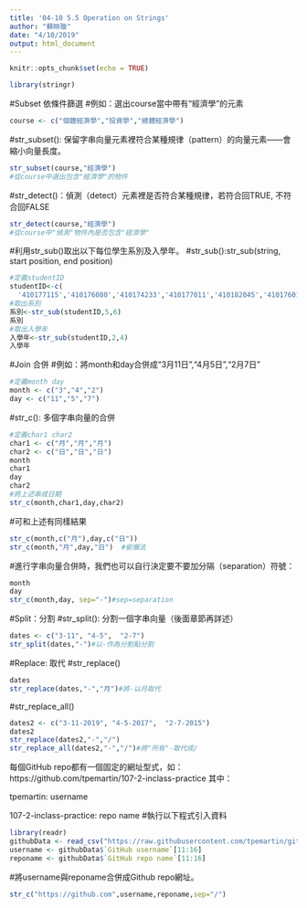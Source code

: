 ```yaml
---
title: '04-10 5.5 Operation on Strings'
author: "蘇映璇"
date: "4/10/2019"
output: html_document
---
```


```r
knitr::opts_chunk$set(echo = TRUE)
```

```r
library(stringr)
```
#Subset 依條件篩選
#例如：選出course當中帶有“經濟學”的元素
```r
course <- c("個體經濟學","投資學","總體經濟學")
```
#str_subset(): 保留字串向量元素裡符合某種規律（pattern）的向量元素——會縮小向量長度。
```r
str_subset(course,"經濟學")
#從course中選出包含"經濟學"的物件
```
#str_detect()：偵測（detect）元素裡是否符合某種規律，若符合回TRUE, 不符合回FALSE
```r
str_detect(course,"經濟學")
#從course中"偵測"物件內是否包含"經濟學"
```
#利用str_sub()取出以下每位學生系別及入學年。
#str_sub():str_sub(string, start position, end position)
```r
#定義studentID
studentID<-c(
  '410177115','410176080','410174233','410177011','410182045','410176014')
#取出系別
系別<-str_sub(studentID,5,6)
系別
#取出入學年
入學年<-str_sub(studentID,2,4)
入學年
```

#Join 合併
#例如：將month和day合併成“3月11日”,“4月5日”,“2月7日”
```r
#定義month day
month <- c("3","4","2")
day <- c("11","5","7")
```
#str_c(): 多個字串向量的合併
```r
#定義char1 char2
char1 <- c("月","月","月")
char2 <- c("日","日","日")
month
char1
day 
char2
#將上述串成日期
str_c(month,char1,day,char2)
```

#可和上述有同樣結果
```r
str_c(month,c("月"),day,c("日"))
str_c(month,"月",day,"日")  #偷懶法
```
#進行字串向量合併時，我們也可以自行決定要不要加分隔（separation）符號：
```r
month
day
str_c(month,day, sep="-")#sep=separation
```
#Split：分割
#str_split(): 分割一個字串向量（後面章節再詳述）

```r
dates <- c("3-11", "4-5",  "2-7")
str_split(dates,"-")#以-作為分割點分割
```
#Replace: 取代
#str_replace()
```r
dates
str_replace(dates,"-","月")#將-以月取代
```
#str_replace_all()
```r
dates2 <- c("3-11-2019", "4-5-2017",  "2-7-2015")
dates2
str_replace(dates2,"-","/")
str_replace_all(dates2,"-","/")#將"所有"-取代成/
```

每個GitHub repo都有一個固定的網址型式，如： https://github.com/tpemartin/107-2-inclass-practice 其中：

tpemartin: username

107-2-inclass-practice: repo name
#執行以下程式引入資料
```r
library(readr)
githubData <- read_csv("https://raw.githubusercontent.com/tpemartin/github-data/master/githubData.csv")
username <- githubData$`GitHub username`[11:16]
reponame <- githubData$`GitHub repo name`[11:16]
```
#將username與reponame合併成Github repo網址。
```r
str_c("https://github.com",username,reponame,sep="/")
```

